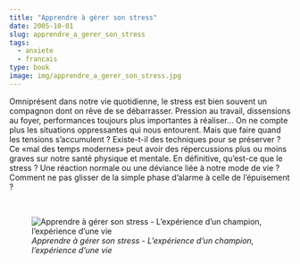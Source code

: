 ```yaml
---
title: "Apprendre à gérer son stress"
date: 2005-10-01
slug: apprendre_a_gerer_son_stress
tags:
  - anxiete
  - francais
type: book
image: img/apprendre_a_gerer_son_stress.jpg
---
```


Omniprésent dans notre vie quotidienne, le stress est bien souvent un compagnon dont on rêve de se débarrasser.
Pression au travail, dissensions au foyer, performances toujours plus importantes à réaliser...
On ne compte plus les situations oppressantes qui nous entourent.
Mais que faire quand les tensions s'accumulent ?
Existe-t-il des techniques pour se préserver ?
Ce «mal des temps modernes» peut avoir des répercussions plus ou moins graves sur notre santé physique et mentale.
En définitive, qu'est-ce que le stress ?
Une réaction normale ou une déviance liée à notre mode de vie ?
Comment ne pas glisser de la simple phase d'alarme à celle de l'épuisement ?

<br>

![_Apprendre à gérer son stress - L'expérience d'un champion, l'expérience d'une vie_](img/apprendre_a_gerer_son_stress.jpg)
